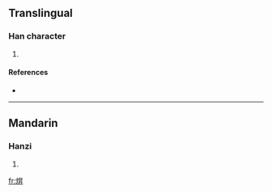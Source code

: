 ==Translingual==

===Han character===
{{Han char|rn=86|rad=火|as=08|sn=12|four=9684<sub>0</sub>|canj=火日竹廿 (FAHT)}}

# {{defn|Han|sort=火08}}

====References====
* {{Han ref|kx=0675.191|dkj=19158|hdz=32209.080|uh=713A|ud=28986|bh=DA64|bd=55908}}

----

==Mandarin==

===Hanzi===
{{cmn-hanzi|pin=[[shēng]] ([[sheng1]])|wg=sheng<sup>1</sup>}}

# {{defn|Mandarin|sort=火08}}

[[fr:焺]]